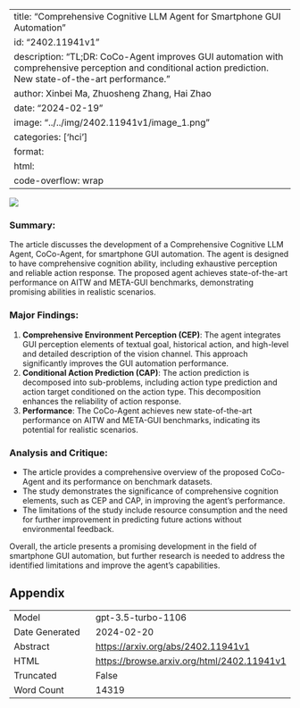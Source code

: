 
---
title: "Comprehensive Cognitive LLM Agent for Smartphone GUI Automation"
id: "2402.11941v1"
description: "TL;DR: CoCo-Agent improves GUI automation with comprehensive perception and conditional action prediction. New state-of-the-art performance."
author: Xinbei Ma, Zhuosheng Zhang, Hai Zhao
date: "2024-02-19"
image: "../../img/2402.11941v1/image_1.png"
categories: ['hci']
format:
  html:
    code-overflow: wrap
---

![](../../img/2402.11941v1/image_1.png)

### Summary:
The article discusses the development of a Comprehensive Cognitive LLM Agent, CoCo-Agent, for smartphone GUI automation. The agent is designed to have comprehensive cognition ability, including exhaustive perception and reliable action response. The proposed agent achieves state-of-the-art performance on AITW and META-GUI benchmarks, demonstrating promising abilities in realistic scenarios.

### Major Findings:
1. **Comprehensive Environment Perception (CEP)**: The agent integrates GUI perception elements of textual goal, historical action, and high-level and detailed description of the vision channel. This approach significantly improves the GUI automation performance.
2. **Conditional Action Prediction (CAP)**: The action prediction is decomposed into sub-problems, including action type prediction and action target conditioned on the action type. This decomposition enhances the reliability of action response.
3. **Performance**: The CoCo-Agent achieves new state-of-the-art performance on AITW and META-GUI benchmarks, indicating its potential for realistic scenarios.

### Analysis and Critique:
- The article provides a comprehensive overview of the proposed CoCo-Agent and its performance on benchmark datasets.
- The study demonstrates the significance of comprehensive cognition elements, such as CEP and CAP, in improving the agent's performance.
- The limitations of the study include resource consumption and the need for further improvement in predicting future actions without environmental feedback.

Overall, the article presents a promising development in the field of smartphone GUI automation, but further research is needed to address the identified limitations and improve the agent's capabilities.

## Appendix

|          |          |
|----------|----------|
| Model     | gpt-3.5-turbo-1106       |
| Date Generated     | 2024-02-20       |
| Abstract | [https://arxiv.org/abs/2402.11941v1](https://arxiv.org/abs/2402.11941v1)        |
| HTML     | [https://browse.arxiv.org/html/2402.11941v1](https://browse.arxiv.org/html/2402.11941v1)       |
| Truncated       | False       |
| Word Count       | 14319       |